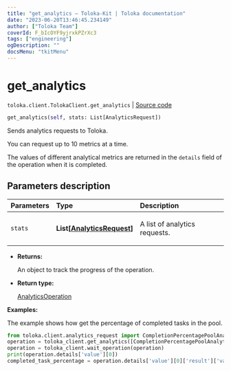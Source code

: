 ```yaml
---
title: "get_analytics — Toloka-Kit | Toloka documentation"
date: "2023-06-20T13:46:45.234149"
author: ["Toloka Team"]
coverId: F_bIcOYF9yjrxkPZrXc3
tags: ["engineering"]
ogDescription: ""
docsMenu: "tkitMenu"
---
```


# get_analytics

`toloka.client.TolokaClient.get_analytics` | [Source code](https://github.com/Toloka/toloka-kit/blob/v1.2.0/src/client/__init__.py#L2279)

```python
get_analytics(self, stats: List[AnalyticsRequest])
```

Sends analytics requests to Toloka.

You can request up to 10 metrics at a time.

The values of different analytical metrics are returned in the `details` field of the operation when it is completed.

## Parameters description

| Parameters | Type | Description |
| :----------| :----| :-----------|
`stats`|**List\[[AnalyticsRequest](/docs/toloka-kit/reference/toloka.client.analytics_request.AnalyticsRequest)\]**|<p>A list of analytics requests.</p>

* **Returns:**

  An object to track the progress of the operation.

* **Return type:**

  [AnalyticsOperation](/docs/toloka-kit/reference/toloka.client.operations.AnalyticsOperation)

**Examples:**

The example shows how get the percentage of completed tasks in the pool.

```python
from toloka.client.analytics_request import CompletionPercentagePoolAnalytics
operation = toloka_client.get_analytics([CompletionPercentagePoolAnalytics(subject_id='1080020')])
operation = toloka_client.wait_operation(operation)
print(operation.details['value'][0])
completed_task_percentage = operation.details['value'][0]['result']['value']
```